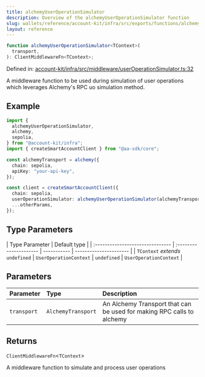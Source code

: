 ```yaml
---
title: alchemyUserOperationSimulator
description: Overview of the alchemyUserOperationSimulator function
slug: wallets/reference/account-kit/infra/src/exports/functions/alchemyUserOperationSimulator
layout: reference
---
```


```ts
function alchemyUserOperationSimulator<TContext>(
  transport,
): ClientMiddlewareFn<TContext>;
```

Defined in: [account-kit/infra/src/middleware/userOperationSimulator.ts:32](https://github.com/alchemyplatform/aa-sdk/blob/923a52171f7246172caf350853843e6680197da9/account-kit/infra/src/middleware/userOperationSimulator.ts#L32)

A middleware function to be used during simulation of user operations which leverages Alchemy's RPC uo simulation method.

## Example

```ts
import {
  alchemyUserOperationSimulator,
  alchemy,
  sepolia,
} from "@account-kit/infra";
import { createSmartAccountClient } from "@aa-sdk/core";

const alchemyTransport = alchemy({
  chain: sepolia,
  apiKey: "your-api-key",
});

const client = createSmartAccountClient({
  chain: sepolia,
  userOperationSimulator: alchemyUserOperationSimulator(alchemyTransport),
  ...otherParams,
});
```

## Type Parameters

| Type Parameter                   | Default type           |
| :------------------------------- | :--------------------- | ----------- | ---------------------- |
| `TContext` _extends_ `undefined` | `UserOperationContext` | `undefined` | `UserOperationContext` |

## Parameters

| Parameter   | Type               | Description                                                           |
| :---------- | :----------------- | :-------------------------------------------------------------------- |
| `transport` | `AlchemyTransport` | An Alchemy Transport that can be used for making RPC calls to alchemy |

## Returns

`ClientMiddlewareFn`\<`TContext`>

A middleware function to simulate and process user operations
